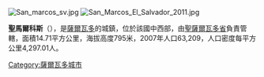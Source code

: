 [[Image:San_marcos_sv.jpg|right]]
[[Image:San_Marcos_El_Salvador_2011.jpg|thumb]]

'''聖馬爾科斯'''（{{lang-es|San Marcos}}），是[[薩爾瓦多|薩爾瓦多]]的城鎮，位於該國中西部，由[[聖薩爾瓦多省|聖薩爾瓦多省]]負責管轄，面積14.71平方公里，海拔高度795米，2007年人口63,209，人口密度每平方公里4,297.01人。

{{Coord|13|35|N|89|13|W|display=title}}

{{ElSalvador-geo-stub}}
[[Category:薩爾瓦多城市|Category:薩爾瓦多城市]]